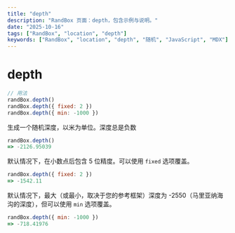 ```yaml
---
title: "depth"
description: "RandBox 页面：depth，包含示例与说明。"
date: "2025-10-16"
tags: ["RandBox", "location", "depth"]
keywords: ["RandBox", "location", "depth", "随机", "JavaScript", "MDX"]
---
```


# depth

```js
// 用法
randBox.depth()
randBox.depth({ fixed: 2 })
randBox.depth({ min: -1000 })
```

生成一个随机深度，以米为单位。深度总是负数

```js
randBox.depth()
=> -2126.95039
```

默认情况下，在小数点后包含 5 位精度。可以使用 `fixed` 选项覆盖。

```js
randBox.depth({ fixed: 2 })
=> -1542.11
```

默认情况下，最大（或最小，取决于您的参考框架）深度为 -2550（马里亚纳海沟的深度），但可以使用 `min` 选项覆盖。

```js
randBox.depth({ min: -1000 })
=> -718.41976
```
